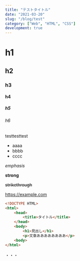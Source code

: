 ```yaml
---
title: "テストタイトル"
date: "2021-03-20"
slug: "/blog/test"
category: ["Web", "HTML", "CSS"]
development: true
---
```


# h1

## h2

### h3

#### h4

##### h5

###### h6

testtesttest

- aaaa
- bbbb
- cccc

_emphasis_

**strong**

~~strikethrough~~

<https://example.com>

```html
<!DOCTYPE HTML>
<html>
    <head>
        <title>タイトル</title>
    </head>
    <body>
        <h1>見出し</h1>
        <p>文章ああああああああ</p>
    <body>
</html>
```

・・・
